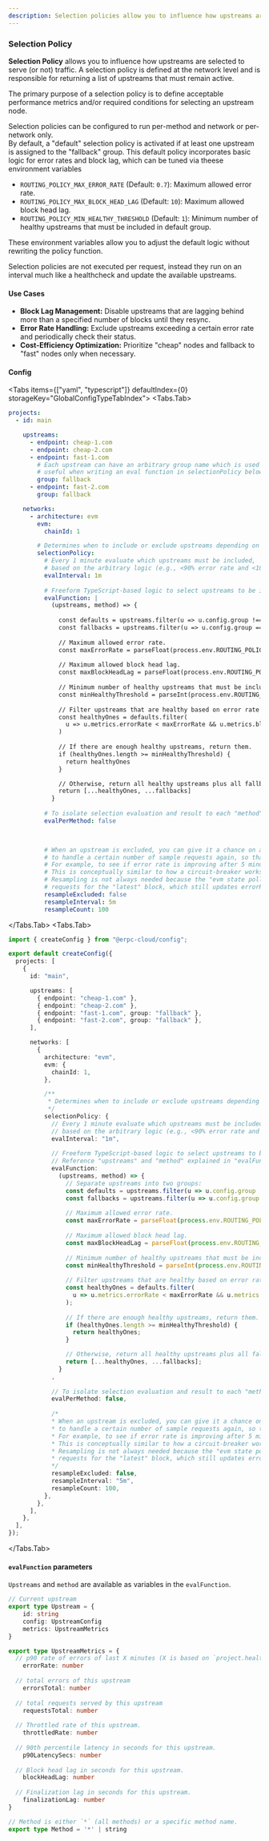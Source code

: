 ```yaml
---
description: Selection policies allow you to influence how upstreams are selected to serve (or not) traffic...
---
```



### Selection Policy

**Selection Policy** allows you to influence how upstreams are selected to serve (or not) traffic. A selection policy is defined at the network level and is responsible for returning a list of upstreams that must remain active. 

The primary purpose of a selection policy is to define acceptable performance metrics and/or required conditions for selecting an upstream node.

<Callout type='info'>
  Selection policies can be configured to run per-method and network or per-network only. <br />
</Callout>

<Callout type='info'>
   By default, a "default" selection policy is activated if at least one upstream is assigned to the "fallback" group. This default policy incorporates basic logic for error rates and block lag, which can be tuned via theese environment variables 
   
   * `ROUTING_POLICY_MAX_ERROR_RATE` (Default: `0.7`): Maximum allowed error rate.
   * `ROUTING_POLICY_MAX_BLOCK_HEAD_LAG` (Default: `10`): Maximum allowed block head lag.
   * `ROUTING_POLICY_MIN_HEALTHY_THRESHOLD` (Default: `1`): Minimum number of healthy upstreams that must be included in default group.
   
   These environment variables allow you to adjust the default logic without rewriting the policy function.
</Callout>

<Callout type='info'>
  Selection policies are not executed per request, instead they run on an interval much like a healthcheck and update the available upstreams.
</Callout>

#### Use Cases

- **Block Lag Management:** Disable upstreams that are lagging behind more than a specified number of blocks until they resync.
- **Error Rate Handling:** Exclude upstreams exceeding a certain error rate and periodically check their status.
- **Cost-Efficiency Optimization:** Prioritize "cheap" nodes and fallback to "fast" nodes only when necessary.

#### Config

<Tabs items={["yaml", "typescript"]} defaultIndex={0} storageKey="GlobalConfigTypeTabIndex">
  <Tabs.Tab>
```yaml filename="erpc.yaml"
projects:
  - id: main 

    upstreams:
      - endpoint: cheap-1.com
      - endpoint: cheap-2.com
      - endpoint: fast-1.com
        # Each upstream can have an arbitrary group name which is used in metrics, as well as 
        # useful when writing an eval function in selectionPolicy below.
        group: fallback
      - endpoint: fast-2.com
        group: fallback

    networks:
      - architecture: evm
        evm:
          chainId: 1

        # Determines when to include or exclude upstreams depending on their health and performance
        selectionPolicy:
          # Every 1 minute evaluate which upstreams must be included,
          # based on the arbitrary logic (e.g., <90% error rate and <10 block lag):
          evalInterval: 1m
          
          # Freeform TypeScript-based logic to select upstreams to be included by returning them:
          evalFunction: |
            (upstreams, method) => {
              
              const defaults = upstreams.filter(u => u.config.group !== 'fallback')
              const fallbacks = upstreams.filter(u => u.config.group === 'fallback')
              
              // Maximum allowed error rate.
              const maxErrorRate = parseFloat(process.env.ROUTING_POLICY_MAX_ERROR_RATE || '0.7')
              
              // Maximum allowed block head lag.
              const maxBlockHeadLag = parseFloat(process.env.ROUTING_POLICY_MAX_BLOCK_HEAD_LAG || '10')
              
              // Minimum number of healthy upstreams that must be included in default group.
              const minHealthyThreshold = parseInt(process.env.ROUTING_POLICY_MIN_HEALTHY_THRESHOLD || '1')
              
              // Filter upstreams that are healthy based on error rate and block head lag.
              const healthyOnes = defaults.filter(
                u => u.metrics.errorRate < maxErrorRate && u.metrics.blockHeadLag < maxBlockHeadLag
              )
              
              // If there are enough healthy upstreams, return them.
              if (healthyOnes.length >= minHealthyThreshold) {
                return healthyOnes
              }

              // Otherwise, return all healthy upstreams plus all fallback ones.
              return [...healthyOnes, ...fallbacks]
            }
          
          # To isolate selection evaluation and result to each "method" separately change this flag to true
          evalPerMethod: false


          
          # When an upstream is excluded, you can give it a chance on a regular basis
          # to handle a certain number of sample requests again, so that metrics are refreshed.
          # For example, to see if error rate is improving after 5 minutes, or still too high.
          # This is conceptually similar to how a circuit-breaker works in a "half-open" state.
          # Resampling is not always needed because the "evm state poller" component will still make
          # requests for the "latest" block, which still updates errorRate.
          resampleExcluded: false
          resampleInterval: 5m
          resampleCount: 100
```
</Tabs.Tab>
<Tabs.Tab>
```typescript filename="erpc.ts"
import { createConfig } from "@erpc-cloud/config";

export default createConfig({
  projects: [
    {
      id: "main",

      upstreams: [
        { endpoint: "cheap-1.com" },
        { endpoint: "cheap-2.com" },
        { endpoint: "fast-1.com", group: "fallback" },
        { endpoint: "fast-2.com", group: "fallback" },
      ],

      networks: [
        {
          architecture: "evm",
          evm: {
            chainId: 1,
          },

          /**
           * Determines when to include or exclude upstreams depending on their health and performance
           */
          selectionPolicy: {
            // Every 1 minute evaluate which upstreams must be included,
            // based on the arbitrary logic (e.g., <90% error rate and <10 block lag):
            evalInterval: "1m",
            
            // Freeform TypeScript-based logic to select upstreams to be included by returning them.
            // Reference "upstreams" and "method" explained in "evalFunction" section below.
            evalFunction:
              (upstreams, method) => {
                // Separate upstreams into two groups:
                const defaults = upstreams.filter(u => u.config.group !== 'fallback');
                const fallbacks = upstreams.filter(u => u.config.group === 'fallback');
                
                // Maximum allowed error rate.
                const maxErrorRate = parseFloat(process.env.ROUTING_POLICY_MAX_ERROR_RATE || '0.7');
                
                // Maximum allowed block head lag.
                const maxBlockHeadLag = parseFloat(process.env.ROUTING_POLICY_MAX_BLOCK_HEAD_LAG || '10');
                
                // Minimum number of healthy upstreams that must be included in default group.
                const minHealthyThreshold = parseInt(process.env.ROUTING_POLICY_MIN_HEALTHY_THRESHOLD || '1');
                
                // Filter upstreams that are healthy based on error rate and block head lag.
                const healthyOnes = defaults.filter(
                  u => u.metrics.errorRate < maxErrorRate && u.metrics.blockHeadLag < maxBlockHeadLag
                );    
                
                // If there are enough healthy upstreams, return them.
                if (healthyOnes.length >= minHealthyThreshold) {
                  return healthyOnes;
                }

                // Otherwise, return all healthy upstreams plus all fallback ones.
                return [...healthyOnes, ...fallbacks];
              }
            ,
            
            // To isolate selection evaluation and result to each "method" separately, set this flag to true
            evalPerMethod: false,
            
            /*
            * When an upstream is excluded, you can give it a chance on a regular basis
            * to handle a certain number of sample requests again, so that metrics are refreshed.
            * For example, to see if error rate is improving after 5 minutes, or still too high.
            * This is conceptually similar to how a circuit-breaker works in a "half-open" state.
            * Resampling is not always needed because the "evm state poller" component will still make
            * requests for the "latest" block, which still updates errorRate.
            */
            resampleExcluded: false,
            resampleInterval: "5m",
            resampleCount: 100,
          },
        },
      ],
    },
  ],
});
```
</Tabs.Tab>
</Tabs>

#### `evalFunction` parameters

`Upstreams` and `method` are available as variables in the `evalFunction`.

```typescript
// Current upstream
export type Upstream = {
	id: string
	config: UpstreamConfig
	metrics: UpstreamMetrics
}

export type UpstreamMetrics = {
  // p90 rate of errors of last X minutes (X is based on `project.healthCheck.scoreMetricsWindowSize`)
	errorRate: number
  
  // total errors of this upstream
	errorsTotal: number
  
  // total requests served by this upstream
	requestsTotal: number
  
  // Throttled rate of this upstream.
	throttledRate: number
  
  // 90th percentile latency in seconds for this upstream.
	p90LatencySecs: number
  
  // Block head lag in seconds for this upstream.
	blockHeadLag: number
  
  // Finalization lag in seconds for this upstream.
	finalizationLag: number
}

// Method is either `*` (all methods) or a specific method name.
export type Method = '*' | string
```
